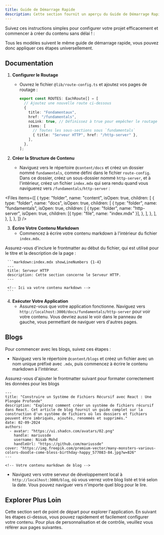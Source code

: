 ```yaml
---
title: Guide de Démarrage Rapide
description: Cette section fournit un aperçu du Guide de Démarrage Rapide.
---
```


Suivez ces instructions simples pour configurer votre projet efficacement et commencer à créer du contenu sans délai ! :

<Note type="info">
  Tous les modèles suivent le même guide de démarrage rapide, vous pouvez donc appliquer ces étapes universellement.
</Note>

## Documentation

1. **Configurer le Routage**

   - Ouvrez le fichier `@lib/route-config.ts` et ajoutez vos pages de routage :

   
     ```typescript:route-config.ts
     export const ROUTES: EachRoute[] = [
       // Ajoutez une nouvelle route ci-dessous
       {
         title: "Fondamentaux",
         href: "/fundamentals",
         noLink: true, // Définissez à true pour empêcher le routage
         items: [
           // Toutes les sous-sections sous `fundamentals`
           { title: "Serveur HTTP", href: "/http-server" },
         ],
       },
     ];
     ```

2. **Créer la Structure de Contenu**

   - Naviguez vers le répertoire `@content/docs` et créez un dossier nommé `fundamentals`, comme défini dans le fichier `route-config`. Dans ce dossier, créez un sous-dossier nommé `http-server`, et à l'intérieur, créez un fichier `index.mdx` qui sera rendu quand vous naviguerez vers `/fundamentals/http-server` :

<Files
  items={[
    {
      type: "folder",
      name: "content",
      isOpen: true,
      children: [
        {
          type: "folder",
          name: "docs",
          isOpen: true,
          children: [
            {
              type: "folder",
              name: "fundamentals",
              isOpen: true,
              children: [
                {
                  type: "folder",
                  name: "http-server",
                  isOpen: true,
                  children: [{ type: "file", name: "index.mdx" }],
                },
              ],
            },
          ],
        },
      ],
    },
  ]}
/>

3. **Écrire Votre Contenu Markdown**
   - Commencez à écrire votre contenu markdown à l'intérieur du fichier `index.mdx`.

<Note type="warning">
  Assurez-vous d'inclure le frontmatter au début du fichier, qui est utilisé pour
  le titre et la description de la page :
</Note>

     ```markdown:index.mdx showLineNumbers {1-4}
     ---
     title: Serveur HTTP
     description: Cette section concerne le Serveur HTTP.
     ---

     <!-- Ici va votre contenu markdown -->
     ```

4. **Exécuter Votre Application**
   - Assurez-vous que votre application fonctionne. Naviguez vers `http://localhost:3000/docs/fundamentals/http-server` pour voir votre contenu. Vous devriez aussi le voir dans le panneau de gauche, vous permettant de naviguer vers d'autres pages.

## Blogs

Pour commencer avec les blogs, suivez ces étapes :

- Naviguez vers le répertoire `@content/blogs` et créez un fichier avec un nom unique préfixé avec `.mdx`, puis commencez à écrire le contenu markdown à l'intérieur.

<Note type="warning">
  Assurez-vous d'ajouter le frontmatter suivant pour formater correctement les données pour les blogs
</Note>

```markdown:blog-name.mdx
---
title: "Construire un Système de Fichiers Récursif avec React : Une Plongée Profonde"
description: "Explorez comment créer un système de fichiers récursif dans React. Cet article de blog fournit un guide complet sur la construction d'un système de fichiers où les dossiers et fichiers peuvent être imbriqués, ajoutés, renommés et supprimés."
date: 02-09-2024
authors:
  - avatar: "https://ui.shadcn.com/avatars/02.png"
    handle: mariussde
    username: Nisab Mohd
    handleUrl: "https://github.com/mariussde"
cover: "https://img.freepik.com/premium-vector/many-monsters-various-colors-doodle-come-bless-birthday-happy_577083-84.jpg?w=826"
---

<!-- Votre contenu markdown de blog -->
```

- Naviguez vers votre serveur de développement local à `http://localhost:3000/blog`, où vous verrez votre blog listé et trié selon la date. Vous pouvez naviguer vers n'importe quel blog pour le lire.

## Explorer Plus Loin

Cette section sert de point de départ pour explorer l'application. En suivant les étapes ci-dessus, vous pouvez rapidement et facilement configurer votre contenu. Pour plus de personnalisation et de contrôle, veuillez vous référer aux pages suivantes.
